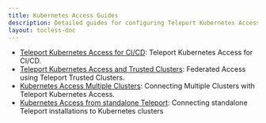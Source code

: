 ```yaml
---
title: Kubernetes Access Guides
description: Detailed guides for configuring Teleport Kubernetes Access.
layout: tocless-doc
---
```


- [Teleport Kubernetes Access for CI/CD](./guides/cicd.mdx): Teleport Kubernetes Access for CI/CD.
- [Teleport Kubernetes Access and Trusted Clusters](./guides/federation.mdx): Federated Access using Teleport Trusted Clusters.
- [Kubernetes Access Multiple Clusters](./guides/multiple-clusters.mdx): Connecting Multiple Clusters with Teleport Kubernetes Access.
- [Kubernetes Access from standalone Teleport](./guides/standalone-teleport.mdx): Connecting standalone Teleport installations to Kubernetes clusters